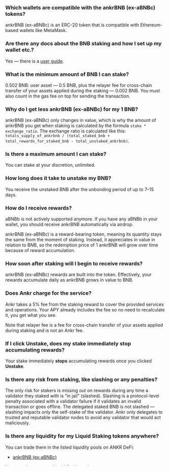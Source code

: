 ### Which wallets are compatible with the ankrBNB (ex-aBNBc) tokens?

ankrBNB (ex-aBNBc) is an ERC-20 token that is compatible with Ethereum-based wallets like MetaMask.

### Are there any docs about the BNB staking and how I set up my wallet etc.?

Yes — there is a [user guide](https://www.ankr.com/docs/liquid-staking/bnb/stake/).

### What is the minimum amount of BNB I can stake?

0.502 BNB: user asset — 0.5 BNB, plus the relayer fee for cross-chain transfer of your assets applied during the staking — 0.002 BNB. You must also count in the gas fee on top for sending the transaction.

### Why do I get less ankrBNB (ex-aBNBc) for my 1 BNB?

ankrBNB (ex-aBNBc) only changes in value, which is why the amount of ankrBNB you get when staking is calculated by the formula `stake * exchange_ratio`. The exchange ratio is calculated like this: `totals_supply_of_ankrbnb / (total_staked_bnb + total_rewards_for_staked_bnb - total_unstaked_ankrbnb)`.

### Is there a maximum amount I can stake?

You can stake at your discretion, unlimited.

### How long does it take to unstake my BNB?

You receive the unstaked BNB after the unbonding period of up to 7–15 days.

### How do I receive rewards?

aBNBb is not actively supported anymore. If you have any aBNBb in your wallet, you should receive ankrBNB automatically via airdrop.  

  

ankrBNB (ex-aBNBc) is a reward-bearing token, meaning its quantity stays the same from the moment of staking. Instead, it appreciates in value in relation to BNB, so the redemption price of 1 ankrBNB will grow over time because of reward accumulation.

### How soon after staking will I begin to receive rewards?

ankrBNB (ex-aBNBc) rewards are built into the token. Effectively, your rewards accumulate daily as ankrBNB grows in value to BNB.

### Does Ankr charge for the service?

Ankr takes a 5% fee from the staking reward to cover the provided services and operations. Your APY already includes the fee so no need to recalculate it, you get what you see.  

  

Note that relayer fee is a fee for cross-chain transfer of your assets applied during staking and is not an Ankr fee.

### If I click Unstake, does my stake immediately stop accumulating rewards?

Your stake immediately **stops** accumulating rewards once you clicked **Unstake**.

### Is there any risk from staking, like slashing or any penalties?

The only risk for stakers is missing out on rewards during any time a validator they staked with is “in jail” (slashed). Slashing is a protocol-level penalty associated with a validator failure if it validates an invalid transaction or goes offline. The delegated staked BNB is not slashed — slashing impacts only the self-stake of the validator. Ankr only delegates to trusted and reputable validator nodes to avoid any validator that would act maliciously.

### Is there any liquidity for my Liquid Staking tokens anywhere?

You can trade them in the listed liquidity pools on ANKR DeFi:

* [ankrBNB (ex-aBNBc)](https://www.ankr.com/staking/defi/?assets=ankrBNB)

You can also use your Liquid Staking tokens to:

* [Add liquidity on DEXs](https://www.ankr.com/docs/defi/liquidity-pools/) and earn from commissions taken when users swap tokens, using the liquidity pool you're a part of.

* [Yield farm](https://www.ankr.com/docs/defi/yield-farming/) and earn additional rewards in the form of liquidity pool tokens and further farm them.

* [Put your tokens in a vault](https://www.ankr.com/docs/defi/vaults/) and automatically earn additional rewards in the form of one of both assets from the pair.

### Can I get staking metrics for my integration?

Yes, if you want to integrate Ankr Liquid Staking into your product, read [Liquid Staking Metrics](https://www.ankr.com/docs/staking-for-developers/restful-api/staking-metrics/).

### Can I use cold wallets for staking?

Yes, you can use Ledger Nano cold wallets through MetaMask. Visit the Ledger's [guide on connecting Ledger through MetaMask](https://www.ledger.com/academy/security/the-safest-way-to-use-metamask).

### How soon will I receive my funds when unstaked?

It depends what method of unstaking you're using and how large is the unstaked amount: \* With flash unstake, you'll receive your funds instantly, but this unstake type is limited by the flash pool capacity. If the unstake amount surpasses the current pool capacity, you'll be offered to do a standard unstake. \* With standard unstake, the waiting time is 7–15 days. The sum may be split into several parts, but all the parts that constitute the unstaked amount will be released to your account within the 7–15 days period.
